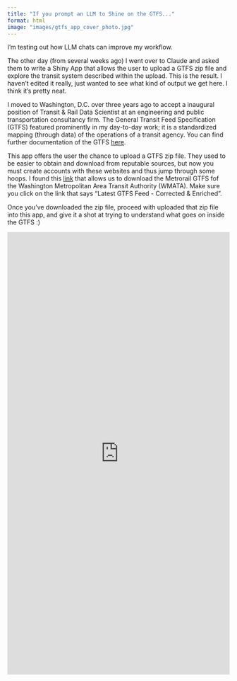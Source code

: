 ```yaml
---
title: "If you prompt an LLM to Shine on the GTFS..."
format: html
image: "images/gtfs_app_cover_photo.jpg"
---
```


I'm testing out how LLM chats can improve my workflow.

The other day (from several weeks ago) I went over to Claude and asked them to write a Shiny App that allows the user to upload a GTFS zip file and explore the transit system described within the upload. This is the result. I haven't edited it really, just wanted to see what kind of output we get here. I think it's pretty neat.

I moved to Washington, D.C. over three years ago to accept a inaugural position of Transit & Rail Data Scientist at an engineering and public transportation consultancy firm. The General Transit Feed Specification (GTFS) featured prominently in my day-to-day work; it is a standardized mapping (through data) of the operations of a transit agency. You can find further documentation of the GTFS [here](https://developers.google.com/transit/gtfs/reference/).

This app offers the user the chance to upload a GTFS zip file. They used to be easier to obtain and download from reputable sources, but now you must create accounts with these websites and thus jump through some hoops. I found this [link](https://busmaps.com/en/usa/WMATA/wmata-rail) that allows us to download the Metrorail GTFS fof the Washington Metropolitan Area Transit Authority (WMATA). Make sure you click on the link that says "Latest GTFS Feed - Corrected & Enriched".

Once you've downloaded the zip file, proceed with uploaded that zip file into this app, and give it a shot at trying to understand what goes on inside the GTFS :)

<iframe src="https://gira-solo.shinyapps.io/LLM_FirstDraft_GTFS_Explorer/" width="100%" height="1000px" frameborder="0">

</iframe>

